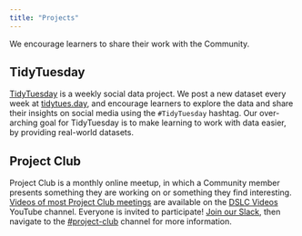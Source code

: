 ```yaml
---
title: "Projects"
---
```


We encourage learners to share their work with the Community. 

## TidyTuesday

[TidyTuesday](https://tidytues.day) is a weekly social data project.
We post a new dataset every week at [tidytues.day](https://tidytues.day), and encourage learners to explore the data and share their insights on social media using the `#TidyTuesday` hashtag.
Our over-arching goal for TidyTuesday is to make learning to work with data easier, by providing real-world datasets.

## Project Club

Project Club is a monthly online meetup, in which a Community member presents something they are working on or something they find interesting.
[Videos of most Project Club meetings](https://www.youtube.com/playlist?list=PL3x6DOfs2NGgRuMQogeHX0UTrGY_Ri6Y_) are available on the [DSLC Videos](https://DSLC.video) YouTube channel.
Everyone is invited to participate!
[Join our Slack](https://dslc.io/join), then navigate to the [#project-club](https://dslcio.slack.com/archives/C018EL49ZPS) channel for more information.
